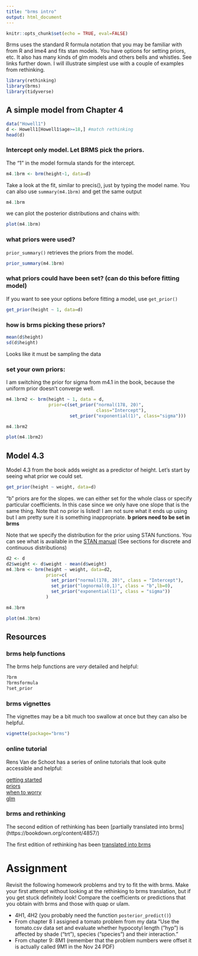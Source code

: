 ```yaml
---
title: "brms intro"
output: html_document
---
```


```r
knitr::opts_chunk$set(echo = TRUE, eval=FALSE)
```

Brms uses the standard R formula notation that you may be familiar with from R and lme4 and fits stan models.  You have options for setting priors, etc.  It also has many kinds of glm models and others bells and whistles.  See links further down.  I will illustrate simplest use with a couple of examples from rethinking.

```r
library(rethinking)
library(brms)
library(tidyverse)
```

## A simple model from Chapter 4
```r
data("Howell1")
d <- Howell1[Howell1$age>=18,] #match rethinking
head(d)
```

### Intercept only model.  Let BRMS pick the priors.

The "1" in the model formula stands for the intercept.
```r
m4.1brm <- brm(height~1, data=d)
```

Take a look at the fit, similar to precis(), just by typing the model name.  You can also use `summary(m4.1brm)` and get the same output
```r
m4.1brm
```

we can plot the posterior distributions and chains with:
```r
plot(m4.1brm)
```
### what priors were used?

`prior_summary()` retrieves the priors from the model.
```r
prior_summary(m4.1brm)
```

### what priors could have been set? (can do this before fitting model)

If you want to see your options before fitting a model, use `get_prior()`
```r
get_prior(height ~ 1, data=d)
```

### how is brms picking these priors?
```r
mean(d$height)
sd(d$height)
```
Looks like it must be sampling the data

### set your own priors:
I am switching the prior for sigma from m4.1 in the book, because the uniform prior doesn't converge well.
```r
m4.1brm2 <- brm(height ~ 1, data = d,
                prior=c(set_prior("normal(178, 20)",
                                  class="Intercept"),
                        set_prior("exponential(1)", class="sigma")))
```

```r
m4.1brm2
```

```r
plot(m4.1brm2)
```


## Model 4.3

Model 4.3 from the book adds weight as a predictor of height.  Let's start by seeing what prior we could set.
```r
get_prior(height ~ weight, data=d)
```
"b" priors are for the slopes.  we can either set for the whole class or specify particular coefficients. In this case since we only have one slope that is the same thing.  Note that no prior is listed!  I am not sure what it ends up using but I am pretty sure it is something inappropriate.  __b priors need to be set in brms__

Note that we specify the distribution for the prior using STAN functions.  You can see what is available in the [STAN manual](https://mc-stan.org/docs/2_24/functions-reference/index.html) (See sections for discrete and continuous distributions)

```r
d2 <- d
d2$weight <- d$weight - mean(d$weight)
m4.3brm <- brm(height ~ weight, data=d2,
               prior=c(
                 set_prior("normal(178, 20)", class = "Intercept"),
                 set_prior("lognormal(0,1)", class = "b",lb=0),
                 set_prior("exponential(1)", class = "sigma"))
               )
```

```r
m4.3brm
```

```r
plot(m4.3brm)
```

## Resources

### brms help functions
The brms help functions are *very* detailed and helpful:
```r
?brm
?brmsformula
?set_prior
```

### brms vignettes
The vignettes may be a bit much too swallow at once but they can also be helpful.
```r
vignette(package="brms")
```

### online tutorial
Rens Van de Schoot has a series of online tutorials that look quite accessible and helpful:

[getting started](https://www.rensvandeschoot.com/tutorials/brms-started/)  
[priors](https://www.rensvandeschoot.com/tutorials/brms-priors/)  
[when to worry](https://www.rensvandeschoot.com/brms-wambs/)  
[glm](https://www.rensvandeschoot.com/tutorials/generalised-linear-models-with-brms/)

### brms and rethinking

The second edition of rethinking has been [partially translated into brms] (https://bookdown.org/content/4857/)

The first edition of rethinking has been [translated into brms](https://bookdown.org/connect/#/apps/1850/access)


# Assignment

Revisit the following homework problems and try to fit the with brms.  Make your first attempt without looking at the rethinking to brms translation, but if you get stuck definitely look!  Compare the coefficients or predictions that you obtain with brms and those with quap or ulam.

* 4H1, 4H2 (you probably need the function `posterior_predict()`)
* From chapter 8 I assigned a tomato problem from my data "Use the tomato.csv data set and evaluate whether hypocotyl length ("hyp") is affected by shade ("trt"), species ("species") and their interaction."
* From chapter 9: 8M1 (remember that the problem numbers were offset it is actually called 9M1 in the Nov 24 PDF)

